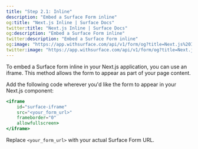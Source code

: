 ```yaml
---
title: "Step 2.1: Inline"
description: "Embed a Surface Form inline"
og:title: "Next.js Inline | Surface Docs"
twitter:title: "Next.js Inline | Surface Docs"
og:description: "Embed a Surface Form inline"
twitter:description: "Embed a Surface Form inline"
og:image: "https://app.withsurface.com/api/v1/form/og?title=Next.js%20Inline"
twitter:image: "https://app.withsurface.com/api/v1/form/og?title=Next.js%20Inline"
---
```


To embed a Surface form inline in your Next.js application, you can use an iframe. This method allows the form to appear as part of your page content.

Add the following code wherever you'd like the form to appear in your Next.js component:

```jsx
<iframe
    id="surface-iframe"
    src="<your_form_url>"
    frameborder="0"
    allowfullscreen>
</iframe>
```

Replace `<your_form_url>` with your actual Surface Form URL. 